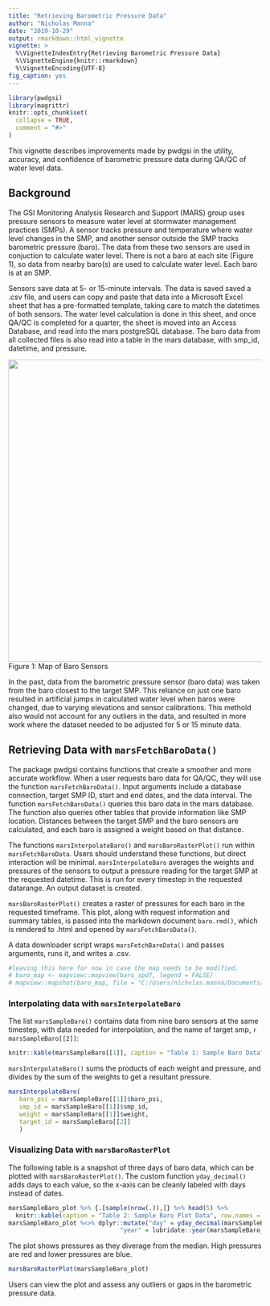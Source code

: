 ```yaml
---
title: "Retrieving Barometric Pressure Data"
author: "Nicholas Manna"
date: "2019-10-29"
output: rmarkdown::html_vignette
vignette: >
  %\VignetteIndexEntry{Retrieving Barometric Pressure Data}
  %\VignetteEngine{knitr::rmarkdown}
  %\VignetteEncoding{UTF-8}
fig_caption: yes
---
```


```r
library(pwdgsi)
library(magrittr)
knitr::opts_chunk$set(
  collapse = TRUE,
  comment = "#>"
)
```

This vignette describes improvements made by pwdgsi in the utility, accuracy, and confidence of barometric pressure data during QA/QC of water level data. 

## Background
 
The GSI Monitoring Analysis Research and Support (MARS) group uses pressure sensors to measure water level at stormwater management practices (SMPs). A sensor tracks pressure and temperature where water level changes in the SMP, and another sensor outside the SMP tracks barometric pressure (baro). The data from these two sensors are used in conjuction to calculate water level. There is not a baro at each site (Figure 1), so data from nearby baro(s) are used to calculate water level. Each baro is at an SMP. 

Sensors save data at 5- or 15-minute intervals. The data is saved saved a .csv file, and users can copy and paste that data into a Microsoft Excel sheet that has a pre-formatted template, taking care to match the datetimes of both sensors. The water level calculation is done in this sheet, and once QA/QC is completed for a quarter, the sheet is moved into an Access Database, and read into the mars postgreSQL database. The baro data from all collected files is also read into a table in the mars database, with smp_id, datetime, and pressure.

![](baro_map.png){width=600px}  
Figure 1: Map of Baro Sensors

In the past, data from the barometric pressure sensor (baro data) was taken from the baro closest to the target SMP. This reliance on just one baro resulted in artificial jumps in calculated water level when baros were changed, due to varying elevations and sensor calibrations. This methold also would not account for any outliers in the data, and resulted in more work where the dataset needed to be adjusted for 5 or 15 minute data. 

## Retrieving Data with `marsFetchBaroData()`

The package pwdgsi contains functions that create a smoother and more accurate workflow. When a user requests baro data for QA/QC, they will use the function `marsFetchBaroData()`. Input arguments include a database connection, target SMP ID, start and end dates, and the data interval. 
The function `marsFetchBaroData()` queries this baro data in the mars database. The function also queries other tables that provide information like SMP location. Distances between the target SMP and the baro sensors are calculated, and each baro is assigned a weight based on that distance. 

The functions `marsInterpolateBaro()` and `marsBaroRasterPlot()` run within `marsFetchBaroData`. Users should understand these functions, but direct interaction will be minimal. `marsInterpolateBaro` averages the weights and pressures of the sensors to output a pressure reading for the target SMP at the requested datetime. This is run for every timestep in the requested datarange. An output dataset is created. 

`marsBaroRasterPlot()` creates a raster of pressures for each baro in the requested timeframe. This plot, along with request information and summary tables, is passed into the markdown document `baro.rmd()`, which is rendered to .html and opened by `marsFetchBaroData()`. 

A data downloader script wraps `marsFetchBaroData()` and passes arguments, runs it, and writes a .csv.

```r
#leaving this here for now in case the map needs to be modified. 
# baro_map <- mapview::mapview(baro_spdf, legend = FALSE)
# mapview::mapshot(baro_map, file = "C:/Users/nicholas.manna/Documents/R/pwdgsi/vignettes/baro_map.png")

```

### Interpolating data with `marsInterpolateBaro`

The list `marsSampleBaro()` contains data from nine baro sensors at the same timestep, with data needed for interpolation, and the name of target smp, `r marsSampleBaro[[2]]`: 

```r
knitr::kable(marsSampleBaro[[1]], caption = "Table 1: Sample Baro Data", digits = 2)
```

`marsInterpolateBaro()` sums the products of each weight and pressure, and divides by the sum of the weights to get a resultant pressure.
```r
marsInterpolateBaro(
   baro_psi = marsSampleBaro[[1]]$baro_psi, 
   smp_id = marsSampleBaro[[1]]$smp_id, 
   weight = marsSampleBaro[[1]]$weight, 
   target_id = marsSampleBaro[[2]]
   )
```

### Visualizing Data with `marsBaroRasterPlot`

The following table is a snapshot of three days of baro data, which can be plotted with `marsBaroRasterPlot()`. The custom function `yday_decimal()` adds days to each value, so the x-axis can be cleanly labeled with days instead of dates. 

```r
marsSampleBaro_plot %>% {.[sample(nrow(.)),]} %>% head(5) %>% 
  knitr::kable(caption = "Table 2: Sample Baro Plot Data", row.names = FALSE, digits = 2) 
marsSampleBaro_plot %<>% dplyr::mutate("day" = yday_decimal(marsSampleBaro_plot$dtime_est),
                               "year" = lubridate::year(marsSampleBaro_plot$dtime_est))
```

The plot shows pressures as they diverage from the median. High pressures are red and lower pressures are blue. 

```r
marsBaroRasterPlot(marsSampleBaro_plot)
```

Users can view the plot and assess any outliers or gaps in the barometric pressure data. 